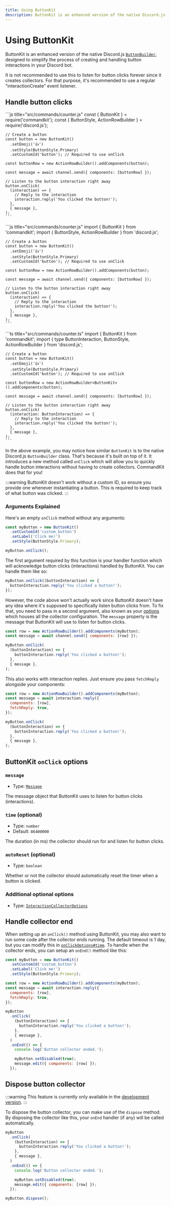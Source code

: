 ```yaml
---
title: Using ButtonKit
description: ButtonKit is an enhanced version of the native Discord.js ButtonBuilder, designed to simplify the process of creating and handling button interactions in your Discord bot.
---
```



# Using ButtonKit

ButtonKit is an enhanced version of the native Discord.js [`ButtonBuilder`](https://discord.js.org/docs/packages/builders/1.9.0/ButtonBuilder:Class), designed to simplify the process of creating and handling button interactions in your Discord bot.

It is not recommended to use this to listen for button clicks forever since it creates collectors. For that purpose, it's recommended to use a regular "interactionCreate" event listener.

## Handle button clicks

<Tabs>
  <TabItem value="cjs" label='CommonJS' default>
    ```js title="src/commands/counter.js"
    const { ButtonKit } = require('commandkit');
    const { ButtonStyle, ActionRowBuilder } = require('discord.js');

    // Create a button
    const button = new ButtonKit()
      .setEmoji('👍')
      .setStyle(ButtonStyle.Primary)
      .setCustomId('button'); // Required to use onClick

    const buttonRow = new ActionRowBuilder().addComponents(button);

    const message = await channel.send({ components: [buttonRow] });

    // Listen to the button interaction right away
    button.onClick(
      (interaction) => {
        // Reply to the interaction
        interaction.reply('You clicked the button!');
      },
      { message },
    );
    ```

  </TabItem>
  <TabItem value='esm' label='ESM'>
    ```js title="src/commands/counter.js"
    import { ButtonKit } from 'commandkit';
    import { ButtonStyle, ActionRowBuilder } from 'discord.js';

    // Create a button
    const button = new ButtonKit()
      .setEmoji('👍')
      .setStyle(ButtonStyle.Primary)
      .setCustomId('button'); // Required to use onClick

    const buttonRow = new ActionRowBuilder().addComponents(button);

    const message = await channel.send({ components: [buttonRow] });

    // Listen to the button interaction right away
    button.onClick(
      (interaction) => {
        // Reply to the interaction
        interaction.reply('You clicked the button!');
      },
      { message },
    );
    ```

  </TabItem>
  <TabItem value='ts' label='TypeScript'>
    ```ts title="src/commands/counter.ts"
    import { ButtonKit } from 'commandkit';
    import { type ButtonInteraction, ButtonStyle, ActionRowBuilder } from 'discord.js';

    // Create a button
    const button = new ButtonKit()
      .setEmoji('👍')
      .setStyle(ButtonStyle.Primary)
      .setCustomId('button'); // Required to use onClick

    const buttonRow = new ActionRowBuilder<ButtonKit>().addComponents(button);

    const message = await channel.send({ components: [buttonRow] });

    // Listen to the button interaction right away
    button.onClick(
      (interaction: ButtonInteraction) => {
        // Reply to the interaction
        interaction.reply('You clicked the button!');
      },
      { message },
    );
    ```

  </TabItem>

</Tabs>

In the above example, you may notice how similar `ButtonKit` is to the native Discord.js `ButtonBuilder` class. That's because it's built on top of it. It introduces a new method called `onClick` which will allow you to quickly handle button interactions without having to create collectors. CommandKit does that for you!

:::warning
ButtonKit doesn't work without a custom ID, so ensure you provide one whenever
instantiating a button. This is required to keep track of what button was
clicked.
:::

### Arguments Explained

Here's an empty `onClick` method without any arguments:

```js
const myButton = new ButtonKit()
  .setCustomId('custom_button')
  .setLabel('Click me!')
  .setStyle(ButtonStyle.Primary);

myButton.onClick();
```

The first argument required by this function is your handler function which will acknowledge button clicks (interactions) handled by ButtonKit. You can handle them like so:

```js
myButton.onClick((buttonInteraction) => {
  buttonInteraction.reply('You clicked a button!');
});
```

However, the code above won't actually work since ButtonKit doesn't have any idea where it's supposed to specifically listen button clicks from. To fix that, you need to pass in a second argument, also known as your [options](/guide/buttonkit#buttonkit-onclick-options) which houses all the collector configuration. The `message` property is the message that ButtonKit will use to listen for button clicks.

```js
const row = new ActionRowBuilder().addComponents(myButton);
const message = await channel.send({ components: [row] });

myButton.onClick(
  (buttonInteraction) => {
    buttonInteraction.reply('You clicked a button!');
  },
  { message },
);
```

This also works with interaction replies. Just ensure you pass `fetchReply` alongside your components:

```js
const row = new ActionRowBuilder().addComponents(myButton);
const message = await interaction.reply({
  components: [row],
  fetchReply: true,
});

myButton.onClick(
  (buttonInteraction) => {
    buttonInteraction.reply('You clicked a button!');
  },
  { message },
);
```

## ButtonKit `onClick` options

### `message`

- Type: [`Message`](https://discord.js.org/docs/packages/discord.js/14.16.3/Message:Class)

The message object that ButtonKit uses to listen for button clicks (interactions).

### `time` (optional)

- Type: `number`
- Default: `86400000`

The duration (in ms) the collector should run for and listen for button clicks.

### `autoReset` (optional)

- Type: `boolean`

Whether or not the collector should automatically reset the timer when a button is clicked.

### Additional optional options

- Type: [`InteractionCollectorOptions`](https://discord.js.org/docs/packages/discord.js/14.16.3/InteractionCollectorOptions:Interface)

## Handle collector end

When setting up an `onClick()` method using ButtonKit, you may also want to run some code after the collector ends running. The default timeout is 1 day, but you can modify this in [`onClickOptions#time`](#time-optional). To handle when the collector ends, you can setup an `onEnd()` method like this:

```js {19-24}
const myButton = new ButtonKit()
  .setCustomId('custom_button')
  .setLabel('Click me!')
  .setStyle(ButtonStyle.Primary);

const row = new ActionRowBuilder().addComponents(myButton);
const message = await interaction.reply({
  components: [row],
  fetchReply: true,
});

myButton
  .onClick(
    (buttonInteraction) => {
      buttonInteraction.reply('You clicked a button!');
    },
    { message },
  )
  .onEnd(() => {
    console.log('Button collector ended.');

    myButton.setDisabled(true);
    message.edit({ components: [row] });
  });
```

## Dispose button collector

:::warning
This feature is currently only available in the [development
version](/guide/installation#development-version).
:::

To dispose the button collector, you can make use of the `dispose` method. By disposing the collector like this, your `onEnd` handler (if any) will be called automatically.

```js {15}
myButton
  .onClick(
    (buttonInteraction) => {
      buttonInteraction.reply('You clicked a button!');
    },
    { message },
  )
  .onEnd(() => {
    console.log('Button collector ended.');

    myButton.setDisabled(true);
    message.edit({ components: [row] });
  });

myButton.dispose();
```
